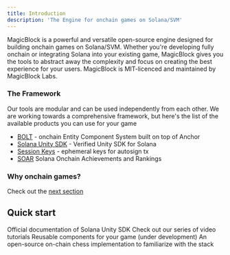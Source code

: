 ```yaml
---
title: Introduction
description: 'The Engine for onchain games on Solana/SVM'
---
```


MagicBlock is a powerful and versatile open-source engine designed for building onchain games on Solana/SVM. 
Whether you're developing fully onchain or integrating Solana into your existing game, MagicBlock gives you the tools to abstract away the complexity and focus on creating the best experience for your users. 
MagicBlock is MIT-licenced and maintained by MagicBlock Labs. 


### The Framework

Our tools are modular and can be used independently from each other. We are working towards a comprehensive framework, but here's the list of the available products you can use for your game

- [BOLT](https://docs.magicblock.gg/BOLT/Introduction/ecs) - onchain Entity Component System built on top of Anchor
- [Solana Unity SDK](https://docs.magicblock.gg/SolanaUnitySDK/contribution-guide) - Verified Unity SDK for Solana
- [Session Keys](https://docs.magicblock.gg/Onboarding/Session%20Keys/introduction) - ephemeral keys for autosign tx
- [SOAR](https://docs.magicblock.gg/Frameworks/SOAR) Solana Onchain Achievements and Rankings

### Why onchain games? 
Check out the [next section](https://docs.magicblock.gg/Forever%20Games)

## Quick start 

<CardGroup cols={2}>
  <Card
    title="Solana Unity SDK"
    icon="screwdriver-wrench"
    href="https://assetstore.unity.com/packages/decentralization/infrastructure/solana-sdk-for-unity-246931"
  >
    Official documentation of Solana Unity SDK
  </Card>
  <Card
    title="Video tutorials"
    icon="youtube"
    href="https://www.youtube.com/@Magicblock-Labs"
  >
    Check out our series of video tutorials
  </Card>
  <Card
    title="ECS"
    icon="code"
    href="https://docs.magicblock.gg/BOLT/getting_started/installation"
  >
    Reusable components for your game (under development)
  </Card>
  <Card
    title="Game tutorials"
    icon="stars"
    href="https://docs.magicblock.gg/onchain_chess/on-chain%20chess"
  >
    An open-source on-chain chess implementation to familiarize with the stack
  </Card>
</CardGroup>


